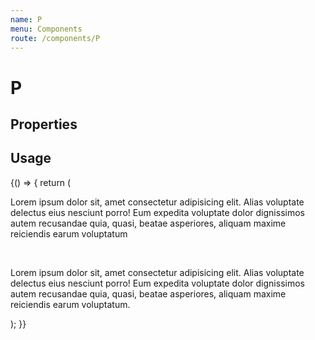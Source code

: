 ```yaml
---
name: P
menu: Components
route: /components/P
---
```


# P

## Properties
<Props of={P} />

## Usage

<Playground>
  {() => {
    return (
      <Fragment>
        <P>Lorem ipsum dolor sit, amet consectetur adipisicing elit. Alias voluptate
          delectus eius nesciunt porro! Eum expedita voluptate dolor dignissimos autem
          recusandae quia, quasi, beatae asperiores, aliquam maxime reiciendis earum
          voluptatum</P>
        <br />
        <P id="truncated-header" truncate linesBeforeTruncate={2}  >Lorem ipsum dolor sit, amet consectetur adipisicing elit. Alias voluptate
          delectus eius nesciunt porro! Eum expedita voluptate dolor dignissimos autem
          recusandae quia, quasi, beatae asperiores, aliquam maxime reiciendis earum
          voluptatum.</P>
      </Fragment>
    );
  }}
</Playground>

